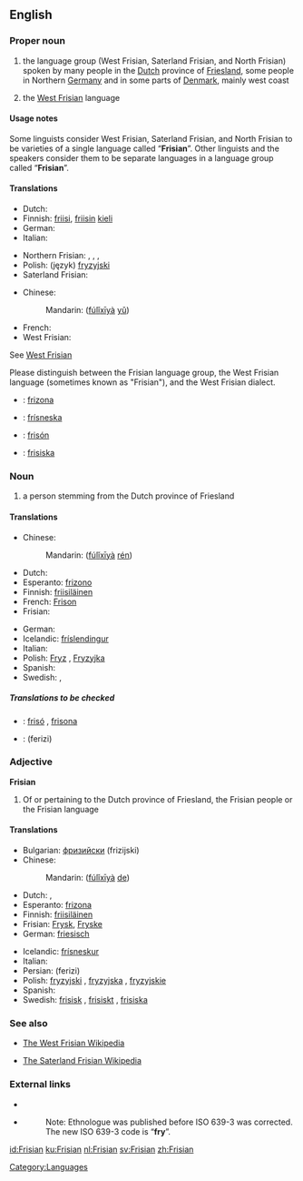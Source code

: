 {{wikipedia|dab=Frisian}}
==English==

===Proper noun===
{{en-proper noun}}

# the language group (West Frisian, Saterland Frisian, and North Frisian) spoken by many people in the [[Dutch]] province of [[Friesland]], some people in Northern [[Germany]] and in some parts of [[Denmark]], mainly west coast
# {{context|Netherlands}} the [[West Frisian]] language

====Usage notes====
Some linguists consider West Frisian, Saterland Frisian, and North Frisian to be varieties of a single language called “'''Frisian'''”.  Other linguists and the speakers consider them to be separate languages in a language group called “'''Frisian'''”.

====Translations====
{{trans-top|the Frisian language group}}
* Dutch: {{t+|nl|Fries|n}}
* Finnish: [[friisi]], [[friisi|friisin]] [[kieli]]
* German: {{t+|de|Friesisch|n}}
* Italian: {{t+|it|frisone}}
{{trans-mid}}
* Northern Frisian: {{tø|frr|Frasch}}, {{tø|frr|Fresk}}, {{tø|frr|Freesk}}, {{tø|frr|Friisk}}
* Polish: (język) [[fryzyjski]] {{m}}
* Saterland Frisian: {{tø|frs|Fräisch}}
{{trans-bottom}}

{{trans-top|the West Frisian language}}
* Chinese:
*: Mandarin: {{zh-ts|[[弗里西亞]][[語]]|[[弗里西亚]][[语]]}} ([[fú]][[lǐ]][[xī]][[yà]] [[yǔ]])
* French: {{t+|fr|frison|m}}
* West Frisian: {{t+|fy|Frysk|c}}
See [[West Frisian]]
{{trans-bottom}}

{{checktrans}}
Please distinguish between the Frisian language group, the West Frisian language (sometimes known as "Frisian"), and the West Frisian dialect.
* {{ttbc|Esperanto}}: [[frizona]]
* {{ttbc|Icelandic}}: [[frísneska]] {{f}}
* {{ttbc|Spanish}}: [[frisón]] {{m}}
* {{ttbc|Swedish}}: [[frisiska]] {{c}}

===Noun===
{{en-noun}}

# a person stemming from the Dutch province of Friesland

====Translations====
{{trans-top|a person stemming from the Dutch province of Friesland}}
* Chinese:
*: Mandarin: {{zh-ts|[[弗里西亞]][[人]]|[[弗里西亚]][[人]]}} ([[fú]][[lǐ]][[xī]][[yà]] [[rén]])
* Dutch: {{t+|nl|Fries|m}}
* Esperanto: [[frizono]]
* Finnish: [[friisiläinen]]
* French: [[Frison]] {{m}}
* Frisian: {{t+|fy|Frysk|m|xs=Frisian}}
{{trans-mid}}
* German: {{t+|de|Friese|m}}
* Icelandic: [[fríslendingur]] {{m}}
* Italian: {{t+|it|frisone|m}}
* Polish: [[Fryz]] {{m}}, [[Fryzyjka]] {{f}}
* Spanish: {{t+|es|frisón|m}}
* Swedish: {{t-|sv|fris|m}}, {{t+|sv|frisiska|f}}
{{trans-bottom}}

=====Translations to be checked=====
{{checktrans}}
{{top}}
* {{ttbc|Catalan}}: [[frisó]] {{m}}, [[frisona]] {{f}}
{{mid}}
* {{ttbc|Persian}}: {{fa-Arab|[[فریزی]]}} (ferizi)
{{bottom}}

===Adjective===
'''Frisian'''

# Of or pertaining to the Dutch province of Friesland, the Frisian people or the Frisian language

====Translations====
{{top}}
* Bulgarian: [[фризийски]] (frizijski) {{m}}
* Chinese:
*: Mandarin: {{zh-ts|[[弗里西亞]]的|[[弗里西亚]]的}} ([[fú]][[lǐ]][[xī]][[yà]] [[de]])
* Dutch: {{t+|nl|Fries}}, {{t-|nl|Friese}}
* Esperanto: [[frizona]]
* Finnish: [[friisiläinen]]
* Frisian: [[Frysk]], [[Fryske]]
* German: [[friesisch]]
{{mid}}
* Icelandic: [[frísneskur]]
* Italian: {{t+|it|frisone}}
* Persian: {{fa-Arab|[[فریزی]]}} (ferizi)
* Polish: [[fryzyjski]] {{m}}, [[fryzyjska]] {{f}}, [[fryzyjskie]] {{n}}
* Spanish: {{t+|es|frisón}}
* Swedish: [[frisisk]] {{c}}, [[frisiskt]] {{n}}, [[frisiska]] {{p}}
{{bottom}}

===See also===
{{interwiktionary|code=fy}}
* [http://fy.wikipedia.org/wiki/Haadside The West Frisian Wikipedia]

* [http://stq.wikipedia.org/wiki/Haudsiede The Saterland Frisian Wikipedia]

===External links===
* {{ethnologue|lang=Northern Frisian|code=frr}}
* {{ethnologue|lang=Western Frisian|code=fri}}
*: Note: Ethnologue was published before ISO 639-3 was corrected.  The new ISO 639-3 code is “'''fry'''”.

[[Category:Languages]]

[[id:Frisian]]
[[ku:Frisian]]
[[nl:Frisian]]
[[sv:Frisian]]
[[zh:Frisian]]